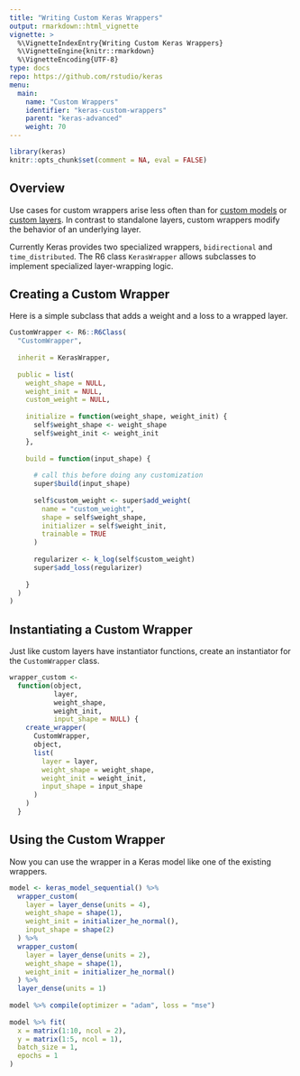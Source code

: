 ```yaml
---
title: "Writing Custom Keras Wrappers"
output: rmarkdown::html_vignette
vignette: >
  %\VignetteIndexEntry{Writing Custom Keras Wrappers} 
  %\VignetteEngine{knitr::rmarkdown} 
  %\VignetteEncoding{UTF-8}
type: docs
repo: https://github.com/rstudio/keras
menu:
  main:
    name: "Custom Wrappers"
    identifier: "keras-custom-wrappers"
    parent: "keras-advanced"
    weight: 70
---
```


```r
library(keras)
knitr::opts_chunk$set(comment = NA, eval = FALSE)
```

## Overview

Use cases for custom wrappers arise less often than for [custom models](custom_models.html) or [custom layers](custom_layers.html). In contrast to standalone layers, custom wrappers modify the behavior of an underlying layer. 

Currently Keras provides two specialized wrappers, `bidirectional` and `time_distributed`. The R6 class `KerasWrapper` allows subclasses to implement specialized layer-wrapping logic.


## Creating a Custom Wrapper

Here is a simple subclass that adds a weight and a loss to a wrapped layer.

```r
CustomWrapper <- R6::R6Class(
  "CustomWrapper",
  
  inherit = KerasWrapper,
  
  public = list(
    weight_shape = NULL,
    weight_init = NULL,
    custom_weight = NULL,
    
    initialize = function(weight_shape, weight_init) {
      self$weight_shape <- weight_shape
      self$weight_init <- weight_init
    },
    
    build = function(input_shape) {
      
      # call this before doing any customization
      super$build(input_shape)
      
      self$custom_weight <- super$add_weight(
        name = "custom_weight",
        shape = self$weight_shape,
        initializer = self$weight_init,
        trainable = TRUE
      )
      
      regularizer <- k_log(self$custom_weight)
      super$add_loss(regularizer)
      
    }
  )
)
```


## Instantiating a Custom Wrapper


Just like custom layers have instantiator functions, create an instantiator for the `CustomWrapper` class.


```r
wrapper_custom <-
  function(object,
           layer,
           weight_shape,
           weight_init,
           input_shape = NULL) {
    create_wrapper(
      CustomWrapper,
      object,
      list(
        layer = layer,
        weight_shape = weight_shape,
        weight_init = weight_init,
        input_shape = input_shape
      )
    )
  }
```


## Using the Custom Wrapper

Now you can use the wrapper in a Keras model like one of the existing wrappers.



```r
model <- keras_model_sequential() %>%
  wrapper_custom(
    layer = layer_dense(units = 4),
    weight_shape = shape(1),
    weight_init = initializer_he_normal(),
    input_shape = shape(2)
  ) %>%
  wrapper_custom(
    layer = layer_dense(units = 2),
    weight_shape = shape(1),
    weight_init = initializer_he_normal()
  ) %>%
  layer_dense(units = 1)
  
model %>% compile(optimizer = "adam", loss = "mse")
  
model %>% fit(
  x = matrix(1:10, ncol = 2),
  y = matrix(1:5, ncol = 1),
  batch_size = 1,
  epochs = 1
)
```




